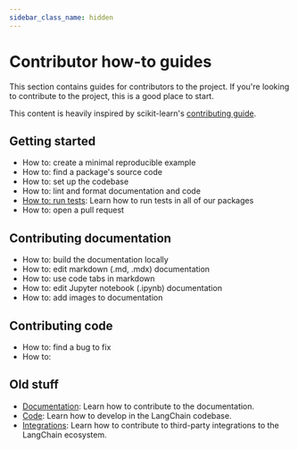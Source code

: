 ```yaml
---
sidebar_class_name: hidden
---
```

# Contributor how-to guides

This section contains guides for contributors to the project. If you're looking to contribute to the project, this is a good place to start.

This content is heavily inspired by scikit-learn's [contributing guide](https://scikit-learn.org/dev/developers/contributing.html).

## Getting started

- How to: create a minimal reproducible example
- How to: find a package's source code
- How to: set up the codebase
- How to: lint and format documentation and code
- [How to: run tests](./testing.mdx): Learn how to run tests in all of our packages
- How to: open a pull request

## Contributing documentation

- How to: build the documentation locally
- How to: edit markdown (.md, .mdx) documentation
- How to: use code tabs in markdown
- How to: edit Jupyter notebook (.ipynb) documentation
- How to: add images to documentation

## Contributing code

- How to: find a bug to fix
- How to: 

## Old stuff
- [Documentation](./documentation.mdx): Learn how to contribute to the documentation.
- [Code](./code.mdx): Learn how to develop in the LangChain codebase.
- [Integrations](./integrations.mdx): Learn how to contribute to third-party integrations to the LangChain ecosystem.